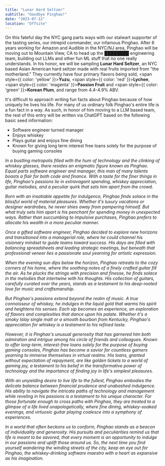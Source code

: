 ```yaml
---
title: "Lunar Hard Seltzer"
subtitle: "Goodbye Pinghao!"
date: "2023-07-12"
location: "Offsite"
---
```


On this fateful day the NYC gang parts ways with our stalwart supporter of the tasting series, our intrepid commander, our infamous Pinghao. After 6 years working for Amazon and Audible in the NYC/NJ area, Pinghao will be moving out to Mountain View, CA to head up the ████████ engineering team, building out LLMs and other fun ML stuff that no one really understands. In his honor, we will be sampling **Lunar Hard Seltzer**, an NYC based Asian American hard seltzer made with real fruits imported from "the motherland." They currently have four primary flavors being sold, <span style={{ color: 'yellow' }}>**Yuzu**</span>, <span style={{ color: 'red' }}>**Lychee**</span>, <span style={{ color: 'magenta' }}>**Passion Fruit**</span> and <span style={{ color: 'green' }}>**Korean Plum**</span>, and range from 4.4-4.9% ABV.

It's difficult to approach writing fun facts about Pinghao because of how uniquely he lives his life. For many of us ordinary folk Pinghao's entire life is a fun fact in a way. As such, in honor of him moving to a LLM based team, the rest of this entry will be written via ChatGPT based on the following basic seed information:
* Software engineer turned manager
* Enjoys whiskey
* Plays guitar and enjoys fine dining
* Known for giving long term interest free loans solely for the purpose of buying gaming consoles

*In a bustling metropolis filled with the hum of technology and the clinking of whiskey glasses, there resides an enigmatic figure known as Pinghao. Equal parts software engineer and manager, this man of many talents boasts a flair for both code and finance. With a taste for the finer things in life, Pinghao's passions lie in extravagant spending, whiskey appreciation, guitar melodies, and a peculiar quirk that sets him apart from the crowd.*

*Born with an insatiable appetite for indulgence, Pinghao finds solace in the blissful world of material pleasures. Whether it's luxury vacations or designer wardrobes, he never shies away from pampering himself. But what truly sets him apart is his penchant for spending money in unexpected ways. Rather than succumbing to impulsive purchases, Pinghao prefers to allocate his wealth in a more peculiar manner.*

*Once a gifted software engineer, Pinghao decided to explore new horizons and transitioned into a managerial role, where he could channel his visionary mindset to guide teams toward success. His days are filled with balancing spreadsheets and leading strategic meetings, but beneath that professional veneer lies a passionate soul yearning for artistic expression.*

*When the evening sun dips below the horizon, Pinghao retreats to the cozy corners of his home, where the soothing notes of a finely crafted guitar fill the air. As he plucks the strings with precision and finesse, he finds solace in the melodies that intertwine with his thoughts. His collection of guitars, carefully curated over the years, stands as a testament to his deep-rooted love for music and craftsmanship.*

*But Pinghao's passions extend beyond the realm of music. A true connoisseur of whiskey, he indulges in the liquid gold that warms his spirit and heightens his senses. Each sip becomes an experience, an exploration of flavors and complexities that dance upon his palate. Whether it's a smoky Islay single malt or a smooth bourbon from Kentucky, Pinghao's appreciation for whiskey is a testament to his refined taste.*

*However, it is Pinghao's unusual generosity that has garnered him both admiration and intrigue among his circle of friends and colleagues. Known to offer long-term, interest-free loans solely for the purpose of buying gaming consoles, Pinghao has become a savior for countless gamers yearning to immerse themselves in virtual realms. His loans, granted without expectation of repayment, are like golden tickets to a world of gaming joy, a testament to his belief in the transformative power of technology and the importance of finding joy in life's simplest pleasures.*

*With an unyielding desire to live life to the fullest, Pinghao embodies the delicate balance between financial prudence and unabashed indulgence. His ability to navigate the intricate paths of technology and management while reveling in his passions is a testament to his unique character. For those fortunate enough to cross paths with Pinghao, they are treated to a glimpse of a life lived unapologetically, where fine dining, whiskey-soaked evenings, and virtuosic guitar playing coalesce into a symphony of experiences.*

*In a world that often beckons us to conform, Pinghao stands as a beacon of individuality and generosity. His pursuits and peculiarities remind us that life is meant to be savored, that every moment is an opportunity to indulge in our passions and uplift those around us. So, the next time you find yourself wandering the winding streets of the city, keep an eye out for Pinghao, the whiskey-drinking software maestro with a heart as expansive as his imagination.*